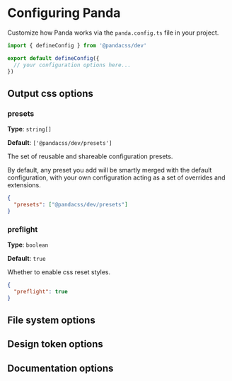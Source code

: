 # Configuring Panda

Customize how Panda works via the `panda.config.ts` file in your project.

```js
import { defineConfig } from '@pandacss/dev'

export default defineConfig({
  // your configuration options here...
})
```

## Output css options

### presets

**Type**: `string[]`

**Default**: `['@pandacss/dev/presets']`

The set of reusable and shareable configuration presets.

By default, any preset you add will be smartly merged with the default configuration, with your own configuration acting
as a set of overrides and extensions.

```json
{
  "presets": ["@pandacss/dev/presets"]
}
```

### preflight

**Type**: `boolean`

**Default**: `true`

Whether to enable css reset styles.

```json
{
  "preflight": true
}
```

## File system options

## Design token options

## Documentation options
